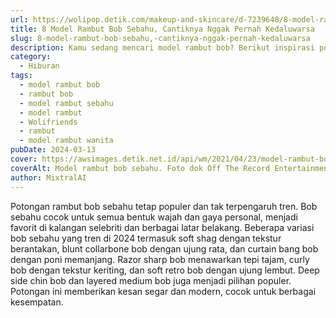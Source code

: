 ```yaml
---
url: https://wolipop.detik.com/makeup-and-skincare/d-7239648/8-model-rambut-bob-sebahu-cantiknya-nggak-pernah-kedaluwarsa?mtype=mpc.ctr.A-boxccxmpcxmp-modelA
title: 8 Model Rambut Bob Sebahu, Cantiknya Nggak Pernah Kedaluwarsa
slug: 8-model-rambut-bob-sebahu,-cantiknya-nggak-pernah-kedaluwarsa
description: Kamu sedang mencari model rambut bob? Berikut inspirasi potongan model rambut bob sebahu yang cocok untuk semua bentuk wajah.
category:
  - Hiburan
tags:
  - model rambut bob
  - rambut bob
  - model rambut sebahu
  - model rambut
  - Wolifriends
  - rambut
  - model rambut wanita
pubDate: 2024-03-13
cover: https://awsimages.detik.net.id/api/wm/2021/04/23/model-rambut-bob-ala-idol-kpop-wanita-5_169.jpeg?wid=54&w=650&v=1&t=jpeg
coverAlt: Model rambut bob sebahu. Foto dok Off The Record Entertainment
author: MixtralAI
---
```

Potongan rambut bob sebahu tetap populer dan tak terpengaruh tren. Bob sebahu cocok untuk semua bentuk wajah dan gaya personal, menjadi favorit di kalangan selebriti dan berbagai latar belakang. Beberapa variasi bob sebahu yang tren di 2024 termasuk soft shag dengan tekstur berantakan, blunt collarbone bob dengan ujung rata, dan curtain bang bob dengan poni memanjang. Razor sharp bob menawarkan tepi tajam, curly bob dengan tekstur keriting, dan soft retro bob dengan ujung lembut. Deep side chin bob dan layered medium bob juga menjadi pilihan populer. Potongan ini memberikan kesan segar dan modern, cocok untuk berbagai kesempatan.
